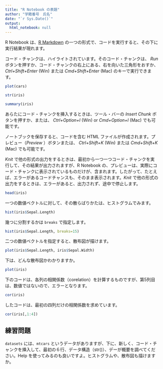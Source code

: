 ```yaml
---
title: "R Notebook の表題"
author: "学籍番号　氏名"
date: "`r Sys.Date()`"
output:
  html_notebook: null
---
```


R Notebook は、[R Markdown](http://rmarkdown.rstudio.com) の一つの形式で、コードを実行すると、その下に実行結果が現れます。

コード・チャンクは、ハイライトされています。そのコード・チャンクは、 *Run* ボタンを押すか、コード・チャンクの右上にある、右を向いた三角形をおすか、 *Ctrl+Shift+Enter* (Win) または *Cmd+Shift+Enter* (Mac) のキーで実行できます。

```r
plot(cars)
```
```r
str(iris)
```
```r
summary(iris)
```

あらたにコード・チャンクを挿入するときは、ツール・バーの *Insert Chunk* ボタンを押すか、または、 *Ctrl+Option+I* (Win) or *Cmd+Option+I* (Mac) でも可能です。

ノートブックを保存すると、コードを含む HTML ファイルが作成されます。プレビュー（*Preview* ）ボタンまたは、  *Ctrl+Shift+K* (Win) または *Cmd+Shift+K* (Mac) でも可能です。

*Knit* で他の形式の出力をするときは、最初から一つ一つコード・チャンクを実行して、その結果が出力されますが、R Notebook の、プレビューは、実際にコード・チャンクに表示されているものだけが、含まれます。したがって、たとえば、エラーがあるコードチャンスも、そのまま表示されます。*Knit* で他の形式の出力をするときは、エラーがあると、出力されず、途中で停止します。

```r
head(iris)
```

一つの数値ベクトルに対して、その散らばりかたは、ヒストグラムでみます。

```r
hist(iris$Sepal.Length)
```

幾つに分割するかは `breaks` で指定します。

```r
hist(iris$Sepal.Length, breaks=15)
```

二つの数値ベクトルを指定すると、散布図が描けます。

```r
plot(iris$Sepal.Length, iris$Sepal.Width)
```

下は、どんな散布図かわかりますか。

```r
plot(iris)
```

下のコードは、各列の相関係数（corelation）を計算するものですが、第5列目は、数値ではないので、エラーとなります。

```r
cor(iris)
```

したコードは、最初の四列だけの相関係数を求めています。

```r
cor(iris[,1:4])
```

## 練習問題

`datasets` には、`mtcars` というデータがありますが、下に、新しく、コード・チャンクを挿入して、最初の６行、データ構造（str()）、デーが概要を調べてください。Help を使ってみるのも良いですよ。ヒストグラムや、散布図も描けますか。


